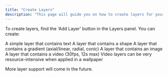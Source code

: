 ```yaml
---
title: "Create Layers"
description: "This page will guide you on how to create layers for your CAPlayground wallpaper."
---
```


To create layers, find the 'Add Layer' button in the Layers panel. You can create:

<Columns cols={2}>
  <Card title="Text Layer" icon="text">
    A simple layer that contains text
  </Card>
  <Card title="Basic Layer" icon="rectangle">
    A layer that contains a shape
  </Card>
  <Card title="Gradient Layer" icon="blend">
    A layer that contains a gradient (axial/linear, radial, conic)
  </Card>
  <Card title="Image Layer" icon="image">
    A layer that contains an image
  </Card>
  <Card title="Video Layer" icon="video">
    A layer that contains a video (30fps, 12s max)
  </Card>
</Columns>

<Warning>
  Video layers can be very resource-intensive when applied in a wallpaper
</Warning>

More layer support will come in the future.